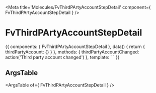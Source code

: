 
<Meta title='Molecules/FvThirdPArtyAccountStepDetail' component={ FvThirdPArtyAccountStepDetail } />

# FvThirdPArtyAccountStepDetail

<Canvas>
<Story name='Common' height='150px'>{{
  components: { FvThirdPArtyAccountStepDetail },
  data() {
    return {
      thirdPartyAccount: {}
    }
  },
  methods: {
    thirdPartyAccountChanged: action('Third party account changed')
  },
  template: `<FvThirdPArtyAccountStepDetail
    :payload="thirdPartyAccount"
    @payload:changed="thirdPartyAccountChanged"
  >
  </FvThirdPArtyAccountStepDetail>`
}}</Story>
</Canvas>

## ArgsTable

<ArgsTable of={ FvThirdPArtyAccountStepDetail } />
